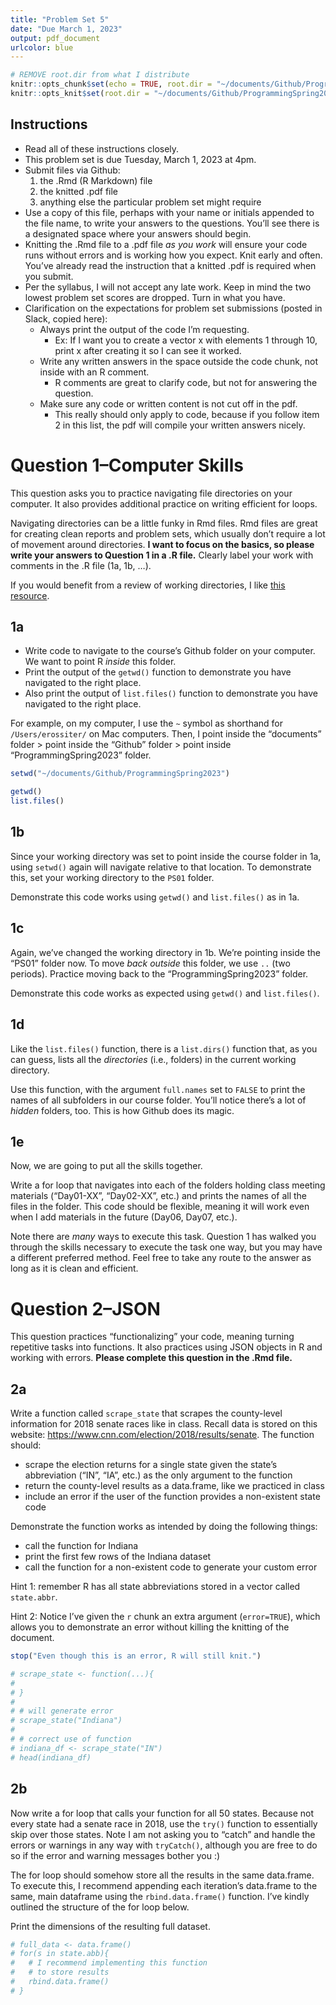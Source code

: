 ```yaml
---
title: "Problem Set 5"
date: "Due March 1, 2023"
output: pdf_document
urlcolor: blue
---
```


```r
# REMOVE root.dir from what I distribute
knitr::opts_chunk$set(echo = TRUE, root.dir = "~/documents/Github/ProgrammingSpring2023")
knitr::opts_knit$set(root.dir = "~/documents/Github/ProgrammingSpring2023")
```

## Instructions

- Read all of these instructions closely.
- This problem set is due Tuesday, March 1, 2023 at 4pm.
- Submit files via Github:
  1. the .Rmd (R Markdown) file
  2. the knitted .pdf file
  3. anything else the particular problem set might require
- Use a copy of this file, perhaps with your name or initials appended to the file name, to write your answers to the questions. You'll see there is a designated space where your answers should begin.
- Knitting the .Rmd file to a .pdf file *as you work* will ensure your code runs without errors and is working how you expect.  Knit early and often.  You've already read the instruction that a knitted .pdf is required when you submit.
- Per the syllabus, I will not accept any late work.  Keep in mind the two lowest problem set scores are dropped.  Turn in what you have.
- Clarification on the expectations for problem set submissions (posted in Slack, copied here):
  - Always print the output of the code I'm requesting.
    - Ex: If I want you to create a vector x with elements 1 through 10, print x after creating it so I can see it worked.
  - Write any written answers in the space outside the code chunk, not inside with an R comment. 
    - R comments are great to clarify code, but not for answering the question.
  - Make sure any code or written content is not cut off in the pdf.
    - This really should only apply to code, because if you follow item 2 in this list, the pdf will compile your written answers nicely.


# Question 1--Computer Skills

This question asks you to practice navigating file directories on your computer.  It also provides additional practice on writing efficient for loops. 

Navigating directories can be a little funky in Rmd files.  Rmd files are great for creating clean reports and problem sets, which usually don't require a lot of movement around directories.  **I want to focus on the basics, so please write your answers to Question 1 in a .R file.** Clearly label your work with comments in the .R file (1a, 1b, ...).

If you would benefit from a review of working directories, I like [this resource](https://intro2r.com/work-d.html).

## 1a

- Write code to navigate to the course's Github folder on your computer.  We want to point R *inside* this folder.
- Print the output of the `getwd()` function to demonstrate you have navigated to the right place.
- Also print the output of `list.files()` function to demonstrate you have navigated to the right place.

For example, on my computer, I use the `~` symbol as shorthand for `/Users/erossiter/` on Mac computers.  Then, I point inside the "documents" folder > point inside the "Github" folder > point inside "ProgrammingSpring2023" folder.

```r
setwd("~/documents/Github/ProgrammingSpring2023")
```
```r
getwd()
list.files()
```

## 1b

Since your working directory was set to point inside the course folder in 1a, using `setwd()` again will navigate relative to that location. To demonstrate this, set your working directory to the `PS01` folder.

Demonstrate this code works using `getwd()` and `list.files()` as in 1a.


## 1c 

Again, we've changed the working directory in 1b.  We're pointing inside the "PS01" folder now.  To move *back outside* this folder, we use `..` (two periods).  Practice moving back to the "ProgrammingSpring2023" folder.

Demonstrate this code works as expected using `getwd()` and `list.files()`.


## 1d

Like the `list.files()` function, there is a `list.dirs()` function that, as you can guess, lists all the *directories* (i.e., folders) in the current working directory.

Use this function, with the argument `full.names` set to `FALSE` to print the names of all subfolders in our course folder.  You'll notice there's a lot of *hidden* folders, too.  This is how Github does its magic.


## 1e

Now, we are going to put all the skills together.

Write a for loop that navigates into each of the folders holding class meeting materials ("Day01-XX", "Day02-XX", etc.) and prints the names of all the files in the folder.  This code should be flexible, meaning it will work even when I add materials in the future (Day06, Day07, etc.).

Note there are *many* ways to execute this task. Question 1 has walked you through the skills necessary to execute the task one way, but you may have a different preferred method.  Feel free to take any route to the answer as long as it is clean and efficient.



# Question 2--JSON

This question practices "functionalizing" your code, meaning turning repetitive tasks into functions.  It also practices using JSON objects in R and working with errors.  **Please complete this question in the .Rmd file.**

## 2a

Write a function called `scrape_state` that scrapes the county-level information for 2018 senate races like in class.  Recall data is stored on this website: [https://www.cnn.com/election/2018/results/senate](https://www.cnn.com/election/2018/results/senate).  The function should:

- scrape the election returns for a single state given the state's abbreviation ("IN", "IA", etc.) as the only argument to the function
- return the county-level results as a data.frame, like we practiced in class
- include an error if the user of the function provides a non-existent state code

Demonstrate the function works as intended by doing the following things:

- call the function for Indiana
- print the first few rows of the Indiana dataset
- call the function for a non-existent code to generate your custom error


Hint 1: remember R has all state abbreviations stored in a vector called `state.abbr`.


Hint 2: Notice I've given the `r` chunk an extra argument (`error=TRUE`), which allows you to demonstrate an error without killing the knitting of the document.


```r
stop("Even though this is an error, R will still knit.")

# scrape_state <- function(...){
# 
# }
# 
# # will generate error
# scrape_state("Indiana")
# 
# # correct use of function
# indiana_df <- scrape_state("IN")
# head(indiana_df)
```




## 2b

Now write a for loop that calls your function for all 50 states.  Because not every state had a senate race in 2018, use the `try()` function to essentially skip over those states.  Note I am not asking you to "catch" and handle the errors or warnings in any way with `tryCatch()`, although you are free to do so if the error and warning messages bother you :)

The for loop should somehow store all the results in the same data.frame.  To execute this, I recommend appending each iteration's data.frame to the same, main dataframe using the `rbind.data.frame()` function.  I've kindly outlined the structure of the for loop below.

Print the dimensions of the resulting full dataset.

```r
# full_data <- data.frame()
# for(s in state.abb){
#   # I recommend implementing this function
#   # to store results
#   rbind.data.frame()
# }
```

